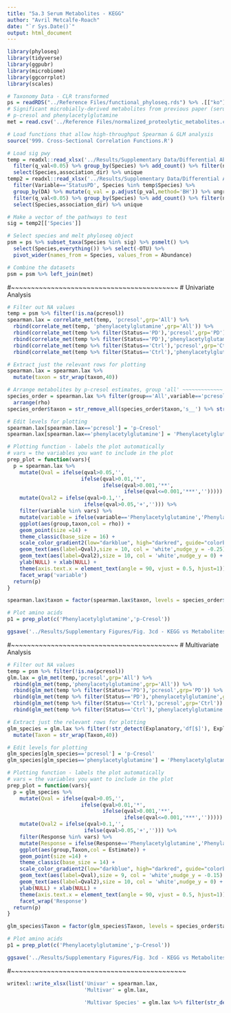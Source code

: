```yaml
---
title: "5a.3 Serum Metabolites - KEGG"
author: "Avril Metcalfe-Roach"
date: "`r Sys.Date()`"
output: html_document
---
```


```r
library(phyloseq)
library(tidyverse)
library(ggpubr)
library(microbiome)
library(ggcorrplot)
library(scales)

# Taxonomy Data - CLR transformed
ps = readRDS("../Reference Files/functional_phyloseq.rds") %>% .[["ko"]] %>% microbiome::transform('clr')
# Significant microbially-derived metabolites from previous paper (serum metabolomics)
# p-cresol and phenylacetylglutamine
met = read.csv('../Reference Files/normalized_proteolytic_metabolites.csv')

# Load functions that allow high-throughput Spearman & GLM analysis
source('999. Cross-Sectional Correlation Functions.R')
```

```r
# Load sig pwy
temp = readxl::read_xlsx('../Results/Supplementary Data/Differential Abundance/KO_Stats2.xlsx',sheet='univar') %>% 
  filter(q_val<0.05) %>% group_by(Species) %>% add_count() %>% filter(n>1) %>% 
  select(Species,association_dir) %>% unique
temp2 = readxl::read_xlsx('../Results/Supplementary Data/Differential Abundance/KO_Stats2.xlsx',sheet='multivar') %>%
  filter(Variable=='StatusPD', Species %in% temp$Species) %>% 
  group_by(DA) %>% mutate(q_val = p.adjust(p_val,method='BH')) %>% ungroup %>% 
  filter(q_val<0.05) %>% group_by(Species) %>% add_count() %>% filter(n>1) %>% 
  select(Species,association_dir) %>% unique

# Make a vector of the pathways to test
sig = temp2[['Species']]

# Select species and melt phyloseq object
psm = ps %>% subset_taxa(Species %in% sig) %>% psmelt() %>%
  select(Species,everything()) %>% select(-OTU) %>%
  pivot_wider(names_from = Species, values_from = Abundance)

# Combine the datasets
psm = psm %>% left_join(met)
```

#~~~~~~~~~~~~~~~~~~~~~~~~~~~~~~~~~~~~~~~~~~
# Univariate Analysis

```r
# Filter out NA values
temp = psm %>% filter(!is.na(pcresol))
spearman.lax = correlate_met(temp, 'pcresol',grp='All') %>% 
  rbind(correlate_met(temp, 'phenylacetylglutamine',grp='All')) %>% 
  rbind(correlate_met(temp %>% filter(Status=='PD'),'pcresol',grp='PD')) %>% 
  rbind(correlate_met(temp %>% filter(Status=='PD'),'phenylacetylglutamine',grp='PD')) %>% 
  rbind(correlate_met(temp %>% filter(Status=='Ctrl'),'pcresol',grp='Ctrl')) %>% 
  rbind(correlate_met(temp %>% filter(Status=='Ctrl'),'phenylacetylglutamine',grp='Ctrl'))

# Extract just the relevant rows for plotting
spearman.lax = spearman.lax %>%
  mutate(taxon = str_wrap(taxon,40))
```

```r
# Arrange metabolites by p-cresol estimates, group 'all' ~~~~~~~~~~~~~
species_order = spearman.lax %>% filter(group=='All',variable=='pcresol') %>% 
  arrange(rho)
species_order$taxon = str_remove_all(species_order$taxon,'s__') %>% str_replace_all('_',' ')
```

```r
# Edit levels for plotting
spearman.lax[spearman.lax=='pcresol'] = 'p-Cresol'
spearman.lax[spearman.lax=='phenylacetylglutamine'] = 'Phenylacetylglutamine'

# Plotting function - labels the plot automatically
# vars = the variables you want to include in the plot
prep_plot = function(vars){
  p = spearman.lax %>% 
    mutate(Qval = ifelse(qval>0.05,'',
                        ifelse(qval>0.01,'*',
                               ifelse(qval>0.001,'**',
                                      ifelse(qval<=0.001,'***',''))))) %>% 
    mutate(Qval2 = ifelse(qval>0.1,'',
                         ifelse(qval>0.05,'+',''))) %>% 
    filter(variable %in% vars) %>% 
    mutate(variable = ifelse(variable=='Phenylacetylglutamine','Phenylacetyl-\nglutamine',variable)) %>% 
    ggplot(aes(group,taxon,col = rho)) +
    geom_point(size =14) +
    theme_classic(base_size = 16) +
    scale_color_gradient2(low="darkblue", high="darkred", guide="colorbar") +
    geom_text(aes(label=Qval),size = 10, col = 'white',nudge_y = -0.25) +
    geom_text(aes(label=Qval2),size = 10, col = 'white',nudge_y = 0) +
    ylab(NULL) + xlab(NULL) +
    theme(axis.text.x = element_text(angle = 90, vjust = 0.5, hjust=1)) +
    facet_wrap('variable')
  return(p)
}

spearman.lax$taxon = factor(spearman.lax$taxon, levels = species_order$taxon)

# Plot amino acids
p1 = prep_plot(c('Phenylacetylglutamine','p-Cresol'))

ggsave('../Results/Supplementary Figures/Fig. 3cd - KEGG vs Metabolites - Univar.png',height=28,width=8)
```

#~~~~~~~~~~~~~~~~~~~~~~~~~~~~~~~~~~~~~~~~~~
# Multivariate Analysis

```r
# Filter out NA values
temp = psm %>% filter(!is.na(pcresol))
glm.lax = glm_met(temp,'pcresol',grp='All') %>% 
  rbind(glm_met(temp,'phenylacetylglutamine',grp='All')) %>% 
  rbind(glm_met(temp %>% filter(Status=='PD'),'pcresol',grp='PD')) %>% 
  rbind(glm_met(temp %>% filter(Status=='PD'),'phenylacetylglutamine',grp='PD')) %>% 
  rbind(glm_met(temp %>% filter(Status=='Ctrl'),'pcresol',grp='Ctrl')) %>% 
  rbind(glm_met(temp %>% filter(Status=='Ctrl'),'phenylacetylglutamine',grp='Ctrl'))

# Extract just the relevant rows for plotting
glm_species = glm.lax %>% filter(!str_detect(Explanatory,'df[$]'), Explanatory != '(Intercept)') %>% 
  mutate(Taxon = str_wrap(Taxon,40))
```

```r
# Edit levels for plotting
glm_species[glm_species=='pcresol'] = 'p-Cresol'
glm_species[glm_species=='phenylacetylglutamine'] = 'Phenylacetylglutamine'

# Plotting function - labels the plot automatically
# vars = the variables you want to include in the plot
prep_plot = function(vars){
  p = glm_species %>% 
    mutate(Qval = ifelse(qval>0.05,'',
                        ifelse(qval>0.01,'*',
                               ifelse(qval>0.001,'**',
                                      ifelse(qval<=0.001,'***',''))))) %>% 
    mutate(Qval2 = ifelse(qval>0.1,'',
                         ifelse(qval>0.05,'+',''))) %>% 
    filter(Response %in% vars) %>% 
    mutate(Response = ifelse(Response=='Phenylacetylglutamine','Phenylacetyl-\nglutamine',Response)) %>% 
    ggplot(aes(group,Taxon,col = Estimate)) +
    geom_point(size =14) +
    theme_classic(base_size = 14) +
    scale_color_gradient2(low="darkblue", high="darkred", guide="colorbar") +
    geom_text(aes(label=Qval),size = 9, col = 'white',nudge_y = -0.15) +
    geom_text(aes(label=Qval2),size = 10, col = 'white',nudge_y = 0) +
    ylab(NULL) + xlab(NULL) +
    theme(axis.text.x = element_text(angle = 90, vjust = 0.5, hjust=1)) +
    facet_wrap('Response')
  return(p)
}

glm_species$Taxon = factor(glm_species$Taxon, levels = species_order$taxon)

# Plot amino acids
p1 = prep_plot(c('Phenylacetylglutamine','p-Cresol'))

ggsave('../Results/Supplementary Figures/Fig. 3cd - KEGG vs Metabolites - Multivar.png',height=28,width=8)
```

#~~~~~~~~~~~~~~~~~~~~~~~~~~~~~~~~~~~~~~~~~~~~

```r
writexl::write_xlsx(list('Univar' = spearman.lax, 
                         'Multivar' = glm.lax, 
                         
                         'Multivar Species' = glm.lax %>% filter(str_detect(Explanatory,'Microbe'))),                    '../Results/Supplementary Data/Metabolite Associations/KO vs Metabolites.xlsx')
```